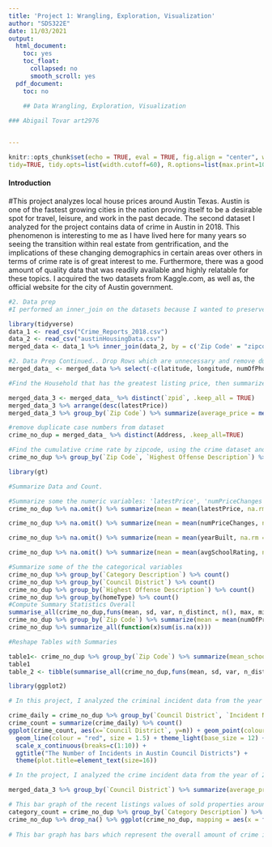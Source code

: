 ```yaml
---
title: 'Project 1: Wrangling, Exploration, Visualization'
author: "SDS322E"
date: 11/03/2021
output:
  html_document:
    toc: yes
    toc_float:
      collapsed: no
      smooth_scroll: yes
  pdf_document:
    toc: no
    
    ## Data Wrangling, Exploration, Visualization

### Abigail Tovar art2976


---
```


```r
knitr::opts_chunk$set(echo = TRUE, eval = TRUE, fig.align = "center", warning = F, message = F,
tidy=TRUE, tidy.opts=list(width.cutoff=60), R.options=list(max.print=100))
```
#### Introduction 
#This project analyzes local house prices around Austin Texas. Austin is one of the fastest growing cities in the nation proving itself to be a desirable spot for travel, leisure, and work in the past decade. The second dataset I analyzed for the project contains data of crime in Austin in 2018. This phenomenon is interesting to me as I have lived here for many years so seeing the transition within real estate from gentrification, and the implications of these changing demographics in certain areas over others in terms of crime rate is of great interest to me. Furthermore, there was a good amount of quality data that was readily available and highly relatable for these topics. I acquired the two datasets from Kaggle.com,  as well as, the official website for the city of Austin government.


```R
 
#2. Data prep
#I performed an inner_join on the datasets because I wanted to preserve the data that was in the second data set, without dropping what was not in the first data set. I joined based on the zipcode for each area and eventually I figured it help me to visualize the distribution of prices in the area. After joining, the joined data set had 64 variables, and 43,141,748 objects whereas before there were 102446 objects and 27 variables in the crime dataset and 47 variables and 15,318 in the "Austin Housing dataset".

library(tidyverse)
data_1 <- read_csv("Crime_Reports_2018.csv")
data_2 <- read_csv("austinHousingData.csv")
merged_data <- data_1 %>% inner_join(data_2, by = c('Zip Code' = "zipcode"))

```

```R
#2. Data Prep Continued.. Drop Rows which are unnecessary and remove duplicates
merged_data_ <- merged_data %>% select(-c(latitude, longitude, numOfPhotos, homeImage, avgSchoolDistance, avgSchoolSize, latestPriceSource, hasSpa, numOfAccessibilityFeatures, numOfParkingFeatures))
```

```R
#Find the Household that has the greatest listing price, then summarize by the zipcode and find the average price of the houses in this area. To find the most expensive area in Austin I grouped by zipcode and then summarized the columns in terms of average house prices in descending order. The result is west lake hills or the '78746' zipcode. Create a variable that stores the cumulative sum of houses for each zipcode.

merged_data_3 <- merged_data_ %>% distinct(`zpid`, .keep_all = TRUE)
merged_data_3 %>% arrange(desc(latestPrice))
merged_data_3 %>% group_by(`Zip Code`) %>% summarize(average_price = mean(latestPrice)) %>% arrange(desc(average_price))

```

```R

#remove duplicate case numbers from dataset
crime_no_dup = merged_data_ %>% distinct(Address, .keep_all=TRUE)

#Find the cumulative crime rate by zipcode, using the crime dataset and sort by highest, which gives the zipcode of 78745, an area in South Austin. This state the cumulative crime amount was 2640. Then to find the most common type of offense use the count feature, which reveals burglary of vehicle is most common with 317 reported crimes in 2018.
crime_no_dup %>% group_by(`Zip Code`, `Highest Offense Description`) %>% summarize(count=n()) %>% filter(`Zip Code` == 78745) %>%  mutate("cm_crime"= max(cumsum(count))) %>% arrange(desc(count))

```



```R
library(gt)

#Summarize Data and Count. 

#Summarize some the numeric variables: 'latestPrice', 'numPriceChanges', 'yearBuilt', 'latestSaleYear', 'avgSchoolRating')
crime_no_dup %>% na.omit() %>% summarize(mean = mean(latestPrice, na.rm = TRUE), sd = sd(latestPrice, na.rm = TRUE), quantile = quantile(latestPrice, probs = c(.25, .75), na.rm = TRUE), n_rows = n(), var = var(latestPrice,  na.rm = TRUE), n_distinct = n_distinct(latestPrice), min = min(latestPrice,  na.rm = TRUE), max = max(latestPrice,  na.rm = TRUE))

crime_no_dup %>% na.omit() %>% summarize(mean = mean(numPriceChanges, na.rm = TRUE), sd = sd(numPriceChanges, na.rm = TRUE), quantile = quantile(numPriceChanges, probs = c(.25, .75), na.rm = TRUE), n_rows = n(), var = var(numPriceChanges,  na.rm = TRUE), n_distinct = n_distinct(numPriceChanges), min = min(numPriceChanges,  na.rm = TRUE), max = max(numPriceChanges,  na.rm = TRUE)) 

crime_no_dup %>% na.omit() %>% summarize(mean = mean(yearBuilt, na.rm = TRUE), sd = sd(yearBuilt, na.rm = TRUE), quantile = quantile(yearBuilt, probs = c(.25, .75), na.rm = TRUE), n_rows = n(), var = var(yearBuilt,  na.rm = TRUE), n_distinct = n_distinct(yearBuilt), min = min(yearBuilt,  na.rm = TRUE), max = max(yearBuilt,  na.rm = TRUE)) 

crime_no_dup %>% na.omit() %>% summarize(mean = mean(avgSchoolRating, na.rm = TRUE), sd = sd(avgSchoolRating, na.rm = TRUE), quantile = quantile(avgSchoolRating, probs = c(.25, .75), na.rm = TRUE), n_rows = n(), var = var(avgSchoolRating,  na.rm = TRUE), n_distinct = n_distinct(avgSchoolRating), min = min(avgSchoolRating,  na.rm = TRUE), max = max(avgSchoolRating,  na.rm = TRUE)) 

#Summarize some of the the categorical variables
crime_no_dup %>% group_by(`Category Description`) %>% count()
crime_no_dup %>% group_by(`Council District`) %>% count()
crime_no_dup %>% group_by(`Highest Offense Description`) %>% count()
crime_no_dup %>% group_by(homeType) %>% count()
#Compute Summary Statistics Overall
summarise_all(crime_no_dup,funs(mean, sd, var, n_distinct, n(), max, min))
crime_no_dup %>% group_by(`Zip Code`) %>% summarize(mean = mean(numOfPrimarySchools)) %>% pivot_wider(names_from = `Zip Code`, values_from = mean)
crime_no_dup %>% summarize_all(function(x)sum(is.na(x)))

#Reshape Tables with Summaries

table1<- crime_no_dup %>% group_by(`Zip Code`) %>% summarize(mean_schools = mean(numOfPrimarySchools+numOfElementarySchools+numOfHighSchools+numOfMiddleSchools)) %>% gt()
table1
table_2 <- tibble(summarise_all(crime_no_dup,funs(mean, sd, var, n_distinct, n(), max, min)))


```

```R
library(ggplot2)

# In this project, I analyzed the criminal incident data from the year of 2018 for the city of Austin. The first visualization is a graphical representation of the relationship between the variables for the incident reports and Austin City Council Districts. It can be find the place with the greatest amount of incident reports, is District 1, or far East Austin, and the place with the least is District 6, or far Northwest Austin. Overall the trend of the graph seems to prove that whether North or South, the most dangerous neighborhoods in Austin are within East Austin, and i-35 is somewhat of the dividing line.

crime_daily = crime_no_dup %>% group_by(`Council District`, `Incident Number`)
crime_count = summarize(crime_daily) %>% count()
ggplot(crime_count, aes(x=`Council District`, y=n)) + geom_point(colour = "red") + 
  geom_line(colour = "red", size = 1.5) + theme_light(base_size = 12) + xlab("Coucil District") + ylab("Count of indicents") +   
  scale_x_continuous(breaks=c(1:10)) +
  ggtitle("The Number of Incidents in Austin Council Districts") + 
  theme(plot.title=element_text(size=16))

# In the project, I analyzed the crime incident data from the year of 2018 for the city of Austin. The first visualization is a graphical representation of the relationship between the variables for the incident reports and Austin City Council Districts. It can be find the place with the greatest amount of incident reports, is District 1, or far East Austin, and the place with the least is District 6, or far Northwest Austin. Overall the trend of the graph seems to prove that whether North or South, the most dangerous neighborhoods in Austin are within East Austin, and i-35 is somewhat of the dividing line.

merged_data_3 %>% group_by(`Council District`) %>% summarize(average_price = mean(latestPrice)) %>% na.omit() %>% ggplot(merged_data_3, mapping = aes(x = `Council District`, y = average_price)) +  geom_bar(stat= "identity") + scale_x_continuous(breaks = c(1, 2, 3, 4, 5, 6, 7, 8, 9, 10)) 

# This bar graph of the recent listings values of sold properties around Austin sorted by the Austin City Council Districts shows that the areas with generally higher home values have been safer if we look back to the graph that analyzed the crime incident data and compare districts. This could potentially show that higher crime rates can decrease the proprety values in an area. Another observation which can be made within the City Council District 9, where UT Austin is located, there are the highest average listing sale prices in Austin.
category_count = crime_no_dup %>% group_by(`Category Description`) %>% count()
crime_no_dup %>% drop_na() %>% ggplot(crime_no_dup, mapping = aes(x = frequency(category_count), y =`Category Description`)) + geom_col() + xlab("Frequency") +  ggtitle("Freqeuncies of Different types of Crime in Austin 2018") + theme(plot.title=element_text(size=16))
 
# This bar graph has bars which represent the overall amount of crime in Austin in the year 2018 in different categories, using the crime dataset and removing the many NAs. From the available data that had been categorized it seems theft was the most common crime by far. Following general theft, are the categories for crime of burglary and auto-theft.  
```

